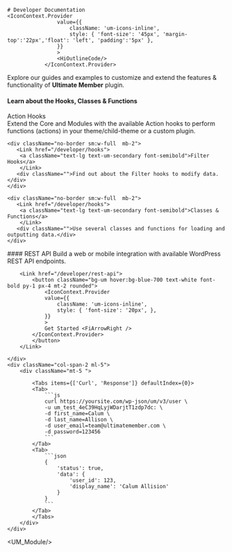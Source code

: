 



    # Developer Documentation
    <IconContext.Provider
                    value={{
                        className: 'um-icons-inline',
                        style: { 'font-size': '45px', 'margin-top':'22px','float': 'left', 'padding':'5px' },
                    }}
                    >
                    <HiOutlineCode/> 
                </IconContext.Provider>
            
<div className="p-10 pt-2 pb-0">         
    <div className="text-2xl p-3">
    Explore our guides and examples to customize and extend the features & functionality of <strong>Ultimate Member</strong> plugin.
    </div>
</div>


#### Learn about the Hooks, Classes & Functions

<div className="grid md:grid-cols-1 lg:grid-cols-3 mt-5 m-auto border-b border-gray-300 dark:border-gray-700 gap-x-5 pb-5" >
   <div className="no-border sm:w-full mb-2">
        <Link href="/developer/hooks">
        <a className="text-lg text-um-secondary font-semibold">Action Hooks</a>
        </Link>
        <div className="">Extend the Core and Modules with the available Action hooks to perform functions (actions) in your theme/child-theme or a custom plugin.</div>
    </div>

    <div className="no-border sm:w-full  mb-2">
       <Link href="/developer/hooks">
        <a className="text-lg text-um-secondary font-semibold">Filter Hooks</a>
        </Link>
       <div className="">Find out about the Filter hooks to modify data.</div>
    </div>

    <div className="no-border sm:w-full  mb-2">
       <Link href="/developer/hooks">
        <a className="text-lg text-um-secondary font-semibold">Classes & Functions</a>
        </Link>
       <div className="">Use several classes and functions for loading and outputting data.</div>
    </div>

</div>


<div className="grid md:grid-cols-1 lg:grid-cols-3 m-auto border-b border-gray-300 dark:border-gray-700 mb-5">
    <div className="col-span-1">
        #### REST API
        Build a web or mobile integration with available WordPress REST API endpoints.
        
        <Link href="/developer/rest-api">
            <button className="bg-um hover:bg-blue-700 text-white font-bold py-1 px-4 mt-2 rounded">
                <IconContext.Provider
                value={{
                    className: 'um-icons-inline',
                    style: { 'font-size': '20px', },
                }}
                >
                Get Started <FiArrowRight />
            </IconContext.Provider>
            </button>
        </Link>
       
    </div>
    <div className="col-span-2 ml-5">
        <div className="mt-5 ">
       
            <Tabs items={['Curl', 'Response']} defaultIndex={0}>
            <Tab>
                ```js 
                curl https://yoursite.com/wp-json/um/v3/user \
                -u um_test_4eC39HqLyjWDarjtT1zdp7dc: \
                -d first_name=Calum \
                -d last_name=Allison \
                -d user_email=team@ultimatemember.com \
                -d password=123456
                ```
            </Tab>
            <Tab>
                ```json
                {
                    'status': true,
                    'data': {
                        'user_id': 123,
                        'display_name': 'Calum Allision'
                    }
                }
                ```
            </Tab>
            </Tabs>
        </div>
    </div>

</div>

<UM_Module/>
